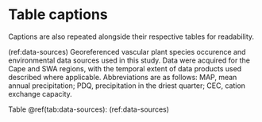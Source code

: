 # Table captions {-}

Captions are also repeated alongside their respective tables for readability.

(ref:data-sources) Georeferenced vascular plant species occurence and environmental data sources used in this study. Data were acquired for the Cape and SWA regions, with the temporal extent of data products used described where applicable. Abbreviations are as follows: MAP, mean annual precipitation; PDQ, precipitation in the driest quarter; CEC, cation exchange capacity.

Table \@ref(tab:data-sources): (ref:data-sources)
